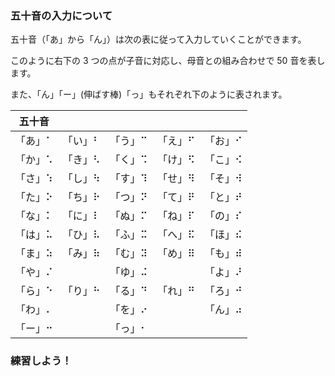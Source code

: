 
### 五十音の入力について

五十音（「あ」から「ん」）は次の表に従って入力していくことができます。

このように右下の 3 つの点が子音に対応し、母音との組み合わせで 50 音を表します。

また、「ん」「ー」(伸ばす棒)「っ」もそれぞれ下のように表されます。

| 五十音  |         |         |         |         |
| ------- | ------- | ------- | ------- | ------- |
| 「あ」⠁ | 「い」⠃ | 「う」⠉ | 「え」⠋ | 「お」⠊ |
| 「か」⠡ | 「き」⠣ | 「く」⠩ | 「け」⠫ | 「こ」⠪ |
| 「さ」⠱ | 「し」⠳ | 「す」⠹ | 「せ」⠻ | 「そ」⠺ |
| 「た」⠕ | 「ち」⠗ | 「つ」⠝ | 「て」⠟ | 「と」⠞ |
| 「な」⠅ | 「に」⠇ | 「ぬ」⠍ | 「ね」⠏ | 「の」⠎ |
| 「は」⠥ | 「ひ」⠧ | 「ふ」⠭ | 「へ」⠯ | 「ほ」⠮ |
| 「ま」⠵ | 「み」⠷ | 「む」⠽ | 「め」⠿ | 「も」⠾ |
| 「や」⠌ |         | 「ゆ」⠬ |         | 「よ」⠜ |
| 「ら」⠑ | 「り」⠓ | 「る」⠙ | 「れ」⠛ | 「ろ」⠚ |
| 「わ」⠄ |         | 「を」⠔ |         | 「ん」⠴ |
| 「ー」⠒ |         | 「っ」⠂ |         |         |

### 練習しよう！

<PracticeTouch
  question="Q1 「きあい」を入力してください。"
  answer="きあい"
  length={3}
  brailleDotCount={6}
/>
<br />
<PracticeTouch
  question="Q2 「くき」を入力してください。"
  answer="くき"
  length={2}
  brailleDotCount={6}
/>
<br />
<PracticeTouch
  question="Q2 「こうくう」を入力してください。"
  answer="こうくう"
  length={4}
  brailleDotCount={6}
/>

